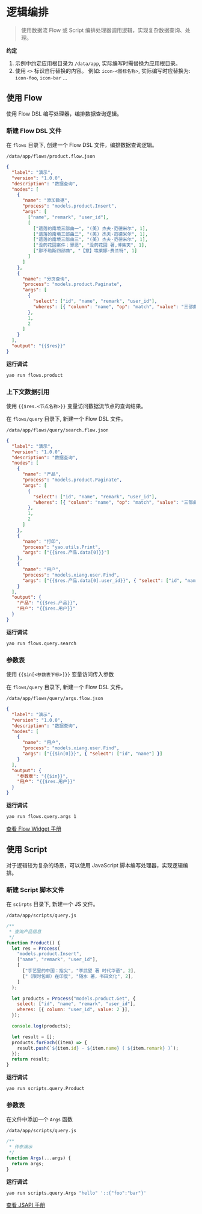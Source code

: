 # 逻辑编排

<blockquote>
  使用数据流 Flow 或 Script 编排处理器调用逻辑，实现复杂数据查询、处理。
</blockquote>

**约定**

1. 示例中约定应用根目录为 `/data/app`, 实际编写时需替换为应用根目录。
2. 使用 `<>` 标识自行替换的内容。 例如: `icon-<图标名称>`, 实际编写时应替换为: `icon-foo`, `icon-bar` ...

## 使用 Flow

使用 Flow DSL 编写处理器，编排数据查询逻辑。

### 新建 Flow DSL 文件

在 `flows` 目录下, 创建一个 Flow DSL 文件，编排数据查询逻辑。

`/data/app/flows/product.flow.json`

```json
{
  "label": "演示",
  "version": "1.0.0",
  "description": "数据查询",
  "nodes": [
    {
      "name": "添加数据",
      "process": "models.product.Insert",
      "args": [
        ["name", "remark", "user_id"],
        [
          ["遗落的南境三部曲一", "(美) 杰夫·范德米尔", 1],
          ["遗落的南境三部曲二", "(美) 杰夫·范德米尔", 1],
          ["遗落的南境三部曲三", "(美) 杰夫·范德米尔", 1],
          ["没药花园案件：罪恶", "没药花园 著,博集天", 1],
          ["那不勒斯四部曲", "【意】埃莱娜·费兰特", 1]
        ]
      ]
    },
    {
      "name": "分页查询",
      "process": "models.product.Paginate",
      "args": [
        {
          "select": ["id", "name", "remark", "user_id"],
          "wheres": [{ "column": "name", "op": "match", "value": "三部曲" }]
        },
        1,
        2
      ]
    }
  ],
  "output": "{{$res}}"
}
```

**运行调试**

```bash
yao run flows.product
```

### 上下文数据引用

使用 `{{$res.<节点名称>}}` 变量访问数据流节点的查询结果。

在 `flows/query` 目录下, 新建一个 Flow DSL 文件。

`/data/app/flows/query/search.flow.json`

```json
{
  "label": "演示",
  "version": "1.0.0",
  "description": "数据查询",
  "nodes": [
    {
      "name": "产品",
      "process": "models.product.Paginate",
      "args": [
        {
          "select": ["id", "name", "remark", "user_id"],
          "wheres": [{ "column": "name", "op": "match", "value": "三部曲" }]
        },
        1,
        2
      ]
    },
    {
      "name": "打印",
      "process": "yao.utils.Print",
      "args": ["{{$res.产品.data[0]}}"]
    },
    {
      "name": "用户",
      "process": "models.xiang.user.Find",
      "args": ["{{$res.产品.data[0].user_id}}", { "select": ["id", "name"] }]
    }
  ],
  "output": {
    "产品": "{{$res.产品}}",
    "用户": "{{$res.用户}}"
  }
}
```

**运行调试**

```bash
yao run flows.query.search
```

### 参数表

使用 `{{$in[<参数表下标>]}}` 变量访问传入参数

在 `flows/query` 目录下, 新建一个 Flow DSL 文件。

`/data/app/flows/query/args.flow.json`

```json
{
  "label": "演示",
  "version": "1.0.0",
  "description": "数据查询",
  "nodes": [
    {
      "name": "用户",
      "process": "models.xiang.user.Find",
      "args": ["{{$in[0]}}", { "select": ["id", "name"] }]
    }
  ],
  "output": {
    "参数表": "{{$in}}",
    "用户": "{{$res.用户}}"
  }
}
```

**运行调试**

```bash
yao run flows.query.args 1
```

[查看 Flow Widget 手册](../手册/Widgets/Flow)

## 使用 Script

对于逻辑较为复杂的场景，可以使用 JavaScript 脚本编写处理器，实现逻辑编排。

### 新建 Script 脚本文件

在 `scirpts` 目录下, 新建一个 JS 文件。

`/data/app/scripts/query.js`

```javascript
/**
 * 查询产品信息
 */
function Product() {
  let res = Process(
    "models.product.Insert",
    ["name", "remark", "user_id"],
    [
      ["手艺里的中国：指尖", "李武望 著 时代华语", 2],
      ["（限时包邮）在印度", "随水 著，书田文化", 2],
    ]
  );

  let products = Process("models.product.Get", {
    select: ["id", "name", "remark", "user_id"],
    wheres: [{ column: "user_id", value: 2 }],
  });

  console.log(products);

  let result = [];
  products.forEach((item) => {
    result.push(`${item.id} - ${item.name} ( ${item.remark} )`);
  });
  return result;
}
```

**运行调试**

```bash
yao run scripts.query.Product
```

### 参数表

在文件中添加一个 `Args` 函数

`/data/app/scripts/query.js`

```javascript
/**
 * 传参演示
 */
function Args(...args) {
  return args;
}
```

**运行调试**

```bash
yao run scripts.query.Args "hello" '::{"foo":"bar"}'
```

[查看 JSAPI 手册](../手册/JSAPI/Index)

<Div style={{ display: "flex", justifyContent: "space-between" }}>
  <Link type="prev" title="创建数据模型" link="基础/创建数据模型"></Link>
  <Link type="next" title="编写接口" link="基础/编写接口"></Link>
</Div>
